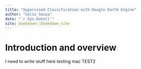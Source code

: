 ```yaml
--- 
title: "Supervised Classification with Google Earth Engine"
author: "Celio Sousa"
date: "`r Sys.Date()`"
site: bookdown::bookdown_site
---
```


# Introduction and overview

I need to write stuff here testing mac TEST2
